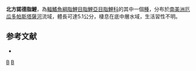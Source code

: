 {{Speciesbox 
| taxon = Knodus septentrionalis
| status = NE
| status_system = IUCN3.1
| authority =  [[Géry|Géry]], 1972
| synonyms = 
}}
'''北方諾德脂鯉'''，為[[輻鰭魚綱|輻鰭魚綱]][[脂鯉目|脂鯉目]][[脂鯉亞目|脂鯉亞目]][[脂鯉科|脂鯉科]]的其中一個[[種|種]]，分布於[[南美洲|南美洲]][[厄瓜多|厄瓜多]][[帕斯塔薩河|帕斯塔薩河]]流域，體長可達5.1公分，棲息在底中層水域，生活習性不明。

==参考文献==
{{refbegin}}
*{{FishBase_species|genus=Knodus|species=septentrionalis|year=2014|month=1}}
{{refend}}

{{Taxonbar|from=Q6417584}}

[[Category:諾德脂鯉屬|B]]
[[Category:1972年描述的鱼类|B]]


{{魚類小作品}}